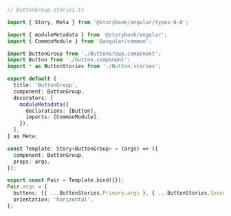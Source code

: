 ```ts
// ButtonGroup.stories.ts

import { Story, Meta } from '@storybook/angular/types-6-0';

import { moduleMetadata } from '@storybook/angular';
import { CommonModule } from '@angular/common';

import ButtonGroup from './ButtonGroup.component';
import Button from './button.component';
import * as ButtonStories from './Button.stories';

export default {
  title: 'ButtonGroup',
  component: ButtonGroup,
  decorators: [
    moduleMetadata({
      declarations: [Button],
      imports: [CommonModule],
    }),
  ],
} as Meta;

const Template: Story<ButtonGroup> = (args) => ({
  component: ButtonGroup,
  props: args,
});

export const Pair = Template.bind({});
Pair.args = {
  buttons: [{ ...ButtonStories.Primary.args }, { ...ButtonStories.Secondary.args }],
  orientation: 'horizontal',
};
```
